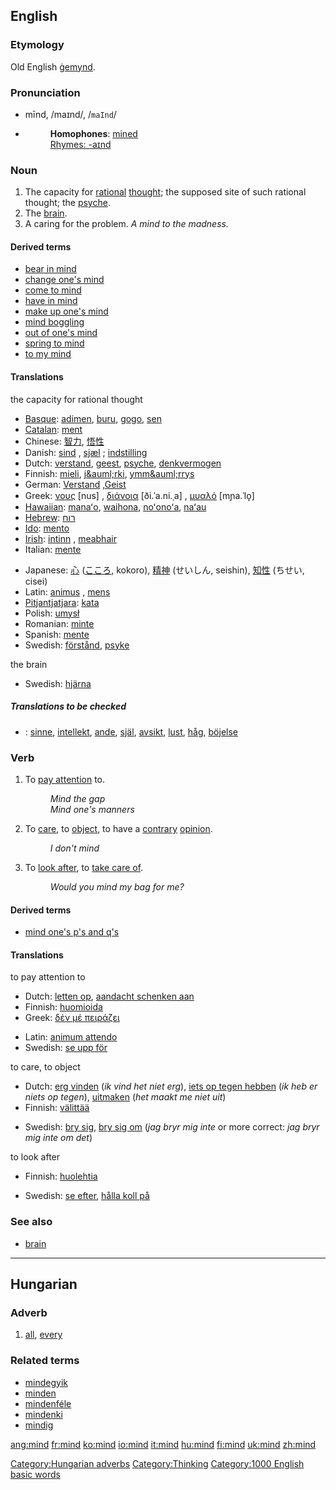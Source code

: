 ==English==

{{rank|look|heard|night|202|mind|heart|going|knew}}

===Etymology===
Old English [[gemynd|ġemynd]].

===Pronunciation===
*mīnd, /maɪnd/, /<tt>maInd</tt>/
*{{audio|en-us-mind.ogg|Audio (US)}}
*:'''Homophones''': [[mine]]d
*:[[Rhymes:English:-aɪnd|Rhymes: -aɪnd]]

===Noun===
{{en-noun-reg}}

# The capacity for [[rational]] [[thought]]; the supposed site of such rational thought; the [[psyche]].
# The [[brain]].
# A caring for the problem. ''A mind to the madness.''

====Derived terms====
*[[bear in mind]]
*[[change one's mind]]
*[[come to mind]]
*[[have in mind]]
*[[make up one's mind]]
*[[mind boggling]]
*[[out of one's mind]]
*[[spring to mind]]
*[[to my mind]]

====Translations====
;the capacity for rational thought
{{top}}
*[[Basque]]: [[adimen]], [[buru]], [[gogo]], [[sen]]
*[[Catalan]]: [[ment]] {{f}}
*Chinese: [[智力]], [[悟性]]
*Danish: [[sind]] {{n}}, [[sjæl]] {{c}}; [[indstilling]] {{c}}
*Dutch: [[verstand]], [[geest]], [[psyche]], [[denkvermogen]]
*Finnish: [[mieli]], [[j&auml;rki]], [[ymm&auml;rrys]]
*German: [[Verstand]] {{m}},[[Geist]] {{m}}
*Greek: [[νους]] [nus] {{m}}, [[διάνοια]] [ði.ˈa.ni.ˌa] {{f}}, [[μυαλό]] [mɲa.ˈlo̞] {{n}}
*[[Hawaiian]]: [[manaʻo]], [[waihona]], [[noʻonoʻa]], [[naʻau]]
*[[Hebrew]]: [[רוח]] {{m}}
*[[Ido]]: [[mento]]
*[[Irish]]: [[intinn]] {{f}}, [[meabhair]] {{f}}
*Italian: [[mente]]
{{mid}}
*Japanese: [[心]] ([[こころ]], kokoro), [[精神]] (せいしん, seishin), [[知性]] (ちせい, cisei)
*Latin: [[animus]] {{m}}, [[mens]] {{f}}
*[[Pitjantjatjara]]: [[kata]]
*Polish: [[umysł]] {{m}}
*Romanian: [[minte]] {{f}}
*Spanish: [[mente]] {{f}}
*Swedish: [[förstånd]], [[psyke]]
{{bottom}}

;the brain
{{top}}
{{mid}}
*Swedish: [[hjärna]]
{{bottom}}

=====Translations to be checked=====
*{{ttbc|Swedish}}: [[sinne]], [[intellekt]], [[ande]], [[själ]], [[avsikt]], [[lust]], [[håg]], [[böjelse]]

===Verb===
{{en-infl-reg-consonant|mind||}}

# To [[pay attention]] to.
#: ''Mind the gap''
#: ''Mind one's manners''
# To [[care]], to [[object]], to have a [[contrary]] [[opinion]].
#: ''I don't mind'' 
# To [[look after]], to [[take care of]].
#: ''Would you mind my bag for me?''

====Derived terms====
* [[mind one's p's and q's]]

====Translations====
;to pay attention to
{{top}}
*Dutch: [[letten op]], [[aandacht schenken aan]]
*Finnish: [[huomioida]]
*Greek: [[δέν μέ πειράζει]]
{{mid}}
*Latin: [[animum attendo]]
*Swedish: [[se upp för]] 
{{bottom}}

;to care, to object
{{top}}
*Dutch: [[erg vinden]] (''ik vind het niet erg''), [[iets op tegen hebben]] (''ik heb er niets op tegen''), [[uitmaken]] (''het maakt me niet uit'')
*Finnish: [[välittää]]
{{mid}}
*Swedish: [[bry sig]], [[bry sig om]] (''jag bryr mig inte'' or more correct: ''jag bryr mig inte om det'')
{{bottom}}

;to look after
{{top}}
*Finnish: [[huolehtia]]
{{mid}}
*Swedish: [[se efter]], [[hålla koll på]]
{{bottom}}

===See also===
*[[brain]]

----

==Hungarian==

=== Adverb ===

# [[all]], [[every]]

[[Category:Hungarian adverbs]]

===Related terms===
*[[mindegyik]]
*[[minden]]
*[[mindenféle]]
*[[mindenki]]
*[[mindig]]

[[Category:Thinking]]
[[Category:1000 English basic words]]

[[ang:mind]]
[[fr:mind]]
[[ko:mind]]
[[io:mind]]
[[it:mind]]
[[hu:mind]]
[[fi:mind]]
[[uk:mind]]
[[zh:mind]]
